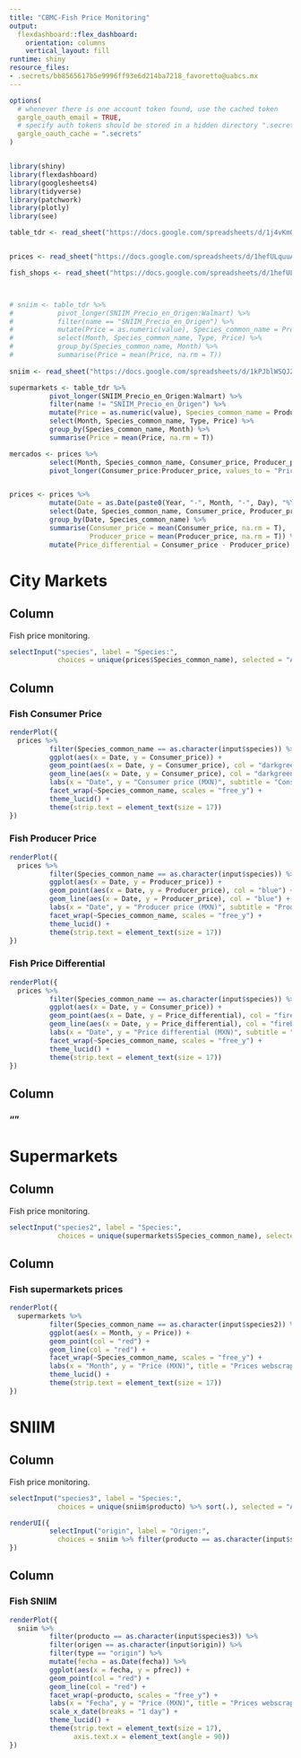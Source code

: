 ```yaml
---
title: "CBMC-Fish Price Monitoring"
output:
  flexdashboard::flex_dashboard:
    orientation: columns
    vertical_layout: fill
runtime: shiny
resource_files:
- .secrets/bb8565617b5e9996ff93e6d214ba7218_favoretto@uabcs.mx
---
```


```r

options(
  # whenever there is one account token found, use the cached token
  gargle_oauth_email = TRUE,
  # specify auth tokens should be stored in a hidden directory ".secrets"
  gargle_oauth_cache = ".secrets"
)


library(shiny)
library(flexdashboard)
library(googlesheets4)
library(tidyverse)
library(patchwork)
library(plotly)
library(see)

table_tdr <- read_sheet("https://docs.google.com/spreadsheets/d/1j4vKm0Nv37np8Jucfom68pFP78w10BtuuzKXgslgsY4/edit?usp=sharing")


prices <- read_sheet("https://docs.google.com/spreadsheets/d/1hefULquuA_iiB1O5eIDJwCBubGTsPixmNBDJ-VNZNxU/edit?usp=sharing")

fish_shops <- read_sheet("https://docs.google.com/spreadsheets/d/1hefULquuA_iiB1O5eIDJwCBubGTsPixmNBDJ-VNZNxU/edit?usp=sharing", sheet = 2)



# sniim <- table_tdr %>% 
#           pivot_longer(SNIIM_Precio_en_Origen:Walmart) %>% 
#           filter(name == "SNIIM_Precio_en_Origen") %>% 
#           mutate(Price = as.numeric(value), Species_common_name = Productos, Type = "SNIIM") %>%
#           select(Month, Species_common_name, Type, Price) %>% 
#           group_by(Species_common_name, Month) %>% 
#           summarise(Price = mean(Price, na.rm = T))
  
sniim <- read_sheet("https://docs.google.com/spreadsheets/d/1kPJblWSQJ20M-L48sw35hpEuT1G6rjK64K2_ksAiZLg/edit?usp=sharing")

supermarkets <- table_tdr %>% 
          pivot_longer(SNIIM_Precio_en_Origen:Walmart) %>% 
          filter(name != "SNIIM_Precio_en_Origen") %>% 
          mutate(Price = as.numeric(value), Species_common_name = Productos, Type = "Super") %>%
          select(Month, Species_common_name, Type, Price) %>% 
          group_by(Species_common_name, Month) %>% 
          summarise(Price = mean(Price, na.rm = T))

mercados <- prices %>% 
          select(Month, Species_common_name, Consumer_price, Producer_price) %>% 
          pivot_longer(Consumer_price:Producer_price, values_to = "Price", names_to = "Type")


prices <- prices %>% 
          mutate(Date = as.Date(paste0(Year, "-", Month, "-", Day), "%Y-%m-%d")) %>% 
          select(Date, Species_common_name, Consumer_price, Producer_price) %>% 
          group_by(Date, Species_common_name) %>% 
          summarise(Consumer_price = mean(Consumer_price, na.rm = T),
                    Producer_price = mean(Producer_price, na.rm = T)) %>% 
          mutate(Price_differential = Consumer_price - Producer_price) 

```

City Markets
=====================================  

Column {.sidebar}
-----------------------------------------------------------------------

Fish price monitoring.

```r

selectInput("species", label = "Species:",
            choices = unique(prices$Species_common_name), selected = "Atún")

```

Column {data-width=300}
-----------------------------------------------------------------------

### Fish Consumer Price

```r
renderPlot({
  prices %>% 
          filter(Species_common_name == as.character(input$species)) %>% 
          ggplot(aes(x = Date, y = Consumer_price)) +
          geom_point(aes(x = Date, y = Consumer_price), col = "darkgreen") +
          geom_line(aes(x = Date, y = Consumer_price), col = "darkgreen") +
          labs(x = "Date", y = "Consumer price (MXN)", subtitle = "Consumer price is the sale price to the public") +
          facet_wrap(~Species_common_name, scales = "free_y") +
          theme_lucid() +
          theme(strip.text = element_text(size = 17))
})
```

### Fish Producer Price

```r
renderPlot({
  prices %>% 
          filter(Species_common_name == as.character(input$species)) %>% 
          ggplot(aes(x = Date, y = Producer_price)) +
          geom_point(aes(x = Date, y = Producer_price), col = "blue") +
          geom_line(aes(x = Date, y = Producer_price), col = "blue") +
          labs(x = "Date", y = "Producer price (MXN)", subtitle = "Producer price is the price fish stores purchase the product to middlemen/fishermen") +
          facet_wrap(~Species_common_name, scales = "free_y") +
          theme_lucid() +
          theme(strip.text = element_text(size = 17))
})
```

### Fish Price Differential

```r
renderPlot({
  prices %>% 
          filter(Species_common_name == as.character(input$species)) %>% 
          ggplot(aes(x = Date, y = Consumer_price)) +
          geom_point(aes(x = Date, y = Price_differential), col = "firebrick") +
          geom_line(aes(x = Date, y = Price_differential), col = "firebrick") +
          labs(x = "Date", y = "Price differential (MXN)", subtitle = "Price differential is the difference between consumer price and producer price") +
          facet_wrap(~Species_common_name, scales = "free_y") +
          theme_lucid() +
          theme(strip.text = element_text(size = 17))
})
```

Column {data-width=100}
-----------------------------------------------------------------------

### ""

Supermarkets
=====================================  
Column {.sidebar}
-----------------------------------------------------------------------

Fish price monitoring.

```r

selectInput("species2", label = "Species:",
            choices = unique(supermarkets$Species_common_name), selected = "Atún")

```

Column
-----------------------------------------------------------------------

### Fish supermarkets prices

```r
renderPlot({
  supermarkets %>% 
          filter(Species_common_name == as.character(input$species2)) %>% 
          ggplot(aes(x = Month, y = Price)) +
          geom_point(col = "red") +
          geom_line(col = "red") +
          facet_wrap(~Species_common_name, scales = "free_y") +
          labs(x = "Month", y = "Price (MXN)", title = "Prices webscraped from supermarket webpages") +
          theme_lucid() +
          theme(strip.text = element_text(size = 17))
})
```

SNIIM
=====================================  

Column {.sidebar}
-----------------------------------------------------------------------

Fish price monitoring.

```r

selectInput("species3", label = "Species:",
            choices = unique(sniim$producto) %>% sort(.), selected = "Atún")

renderUI({
          selectInput("origin", label = "Origen:",
            choices = sniim %>% filter(producto == as.character(input$species3)) %>% select(origen) %>% unique() %>% pull() %>% sort(.), selected = "Baja California Sur")
})
```

Column
-----------------------------------------------------------------------

### Fish SNIIM

```r
renderPlot({
  sniim %>% 
          filter(producto == as.character(input$species3)) %>% 
          filter(origen == as.character(input$origin)) %>% 
          filter(type == "origin") %>% 
          mutate(fecha = as.Date(fecha)) %>% 
          ggplot(aes(x = fecha, y = pfrec)) +
          geom_point(col = "red") +
          geom_line(col = "red") +
          facet_wrap(~producto, scales = "free_y") +
          labs(x = "Fecha", y = "Price (MXN)", title = "Prices webscraped from SNIIM webpage") +
          scale_x_date(breaks = "1 day") +
          theme_lucid() +
          theme(strip.text = element_text(size = 17), 
                axis.text.x = element_text(angle = 90))
})
```
